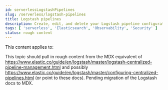 ```yaml
---
id: serverlessLogstashPipelines
slug: /serverless/logstash-pipelines
title: Logstash pipelines
description: Create, edit, and delete your Logstash pipeline configurations.
tags: [ 'serverless', 'Elasticsearch', 'Observability', 'Security' ]
status: rough content
---
```



<RoughContent />

This content applies to: <DocBadge template="elasticsearch" /> <DocBadge template="observability" /> <DocBadge template="security" /> 

This topic should pull in rough content from the MDX equivalent of https://www.elastic.co/guide/en/logstash/master/logstash-centralized-pipeline-management.html
and possibly https://www.elastic.co/guide/en/logstash/master/configuring-centralized-pipelines.html (or point to these docs).
Pending migration of the Logstash docs to MDX.